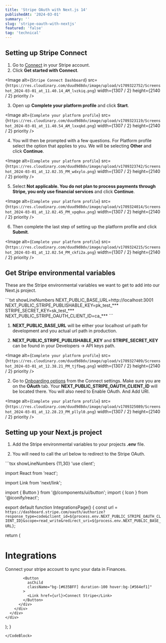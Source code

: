 ```yaml
---
title: 'Stripe OAuth with Next.js 14'
publishedAt: '2024-03-01'
summary: ''
slug: 'stripe-oauth-with-nextjs'
featured: 'false'
tag: 'technical'
---
```


## Setting up Stripe Connect

1. Go to [Connect](https://dashboard.stripe.com/test/connect/accounts/overview) in your Stripe account.
2. Click <b className="text-white">Get started with Connect</b>.

<Image
  alt={`Stripe Connect Dashboard`}
  src={`https://res.cloudinary.com/duud9d8dv/image/upload/v1709322752/Screenshot_2024-03-01_at_11.40.14_AM_lvzkiq.png`}
  width={1307 / 2}
  height={2140 / 2}
  priority
/>

3. Open up <b className="text-white">Complete your platform profile</b> and click <b className="text-white">Start</b>.

<Image
  alt={`Complete your platform profile`}
  src={`https://res.cloudinary.com/duud9d8dv/image/upload/v1709323119/Screenshot_2024-03-01_at_11.40.54_AM_lxxqkd.png`}
  width={1307 / 2}
  height={2140 / 2}
  priority
/>

4. You will then be prompted with a few questions. For Platform profile select the option that applies to you. We will be selecting <b className="text-white">Other</b> and click <b className="text-white">Continue</b>.

<Image
  alt={`Complete your platform profile`}
  src={`https://res.cloudinary.com/duud9d8dv/image/upload/v1709323742/Screenshot_2024-03-01_at_12.02.35_PM_wdxylo.png`}
  width={1307 / 2}
  height={2140 / 2}
  priority
/>

5. Select <b className="text-white">Not applicable. You do not plan to process payments through Stripe, you only use financial services</b> and click <b className="text-white">Continue</b>.

<Image
  alt={`Complete your platform profile`}
  src={`https://res.cloudinary.com/duud9d8dv/image/upload/v1709324014/Screenshot_2024-03-01_at_12.02.45_PM_vpq0vx.png`}
  width={1307 / 2}
  height={2140 / 2}
  priority
/>

6. Then complete the last step of setting up the platform profile and click <b className="text-white">Submit</b>.

<Image
  alt={`Complete your platform profile`}
  src={`https://res.cloudinary.com/duud9d8dv/image/upload/v1709324215/Screenshot_2024-03-01_at_12.02.54_PM_ckfi2a.png`}
  width={1307 / 2}
  height={2140 / 2}
  priority
/>

## Get Stripe environmental variables

These are the Stripe environmental variables we want to get to add into our Next.js project.

<CodeBlock title=".env">
  ```txt showLineNumbers 
  NEXT_PUBLIC_BASE_URL=http://localhost:3001
  NEXT_PUBLIC_STRIPE_PUBLISHABLE_KEY=pk_test_*** 
  STRIPE_SECRET_KEY=sk_test_***
  NEXT_PUBLIC_STRIPE_OAUTH_CLIENT_ID=ca_*** 
  ```
</CodeBlock>


1.  <b className="text-white">NEXT_PUBLIC_BASE_URL</b> will be either your localhost url path for development and you actual url path in production.  

2.  <b className="text-white">NEXT_PUBLIC_STRIPE_PUBLISHABLE_KEY</b> and  <b className="text-white">STRIPE_SECRET_KEY</b> can be found in your Developers -> API keys path. 

<Image
    alt={`Complete your platform profile`}
    src={`https://res.cloudinary.com/duud9d8dv/image/upload/v1709327409/Screenshot_2024-03-01_at_12.38.21_PM_tjfbwg.png`}
    width={1307 / 2}
    height={2140 / 2}
    priority
/>

2. Go to [Onboarding options](https://dashboard.stripe.com/test/settings/connect/onboarding-options/oauth) from the Connect settings. Make sure you are on the <b className="text-white">OAuth</b> tab. Your <b className="text-white">NEXT_PUBLIC_STRIPE_OAUTH_CLIENT_ID</b> will be located there. You will also need to Enable OAuth. And Add URI.

<Image
  alt={`Complete your platform profile`}
  src={`https://res.cloudinary.com/duud9d8dv/image/upload/v1709325089/Screenshot_2024-03-01_at_12.28.23_PM_pllyl0.png`}
  width={1307 / 2}
  height={2140 / 2}
  priority
/>


## Setting up your Next.js project

1. Add the Stripe environmental variables to your projects <b className="text-white">.env</b> file.

2. You will need to call the url below to redirect to the Stripe OAuth. 

<CodeBlock title="src/app/(main)/dashboard/[planId]/integrations/page.tsx">
```tsx showLineNumbers {11,30}
'use client';

import React from 'react';

import Link from 'next/link';

import { Button } from '@/components/ui/button';
import { Icon } from '@iconify/react';

export default function IntegrationsPage() {
  const url = `https://dashboard.stripe.com/oauth/authorize?response_type=code&client_id=${process.env.NEXT_PUBLIC_STRIPE_OAUTH_CLIENT_ID}&scope=read_write&redirect_uri=${process.env.NEXT_PUBLIC_BASE_URL}`;

  return (
    <div className="mt-8">
      <div className="flex flex-col space-y-10 pb-14">
        <h1 className="text-2xl font-semibold">Integrations</h1>
        <div className="grid grid-cols-1 sm:grid-cols-2 md:grid-cols-3 gap-4">
          <div className="border rounded-md  flex flex-col p-6 bg-white">
            <div className="mb-3">
              <Icon icon="logos:stripe" width="48" height="48" />
              <p className="text-slate-500 leading-5">
                Connect your stripe account to sync your data in Finances.
              </p>
            </div>

            <Button
              asChild
              className="bg-[#635BFF] duration-100 hover:bg-[#564ef1]"
            >
              <Link href={url}>Connect Stripe</Link>
            </Button>
          </div>
        </div>
      </div>
    </div>
  );
}
```
</CodeBlock>

